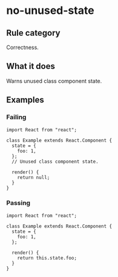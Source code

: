 # no-unused-state

## Rule category

Correctness.

## What it does

Warns unused class component state.

## Examples

### Failing

```tsx twoslash
import React from "react";

class Example extends React.Component {
  state = {
    foo: 1,
  };
  // Unused class component state.

  render() {
    return null;
  }
}
```

### Passing

```tsx twoslash
import React from "react";

class Example extends React.Component {
  state = {
    foo: 1,
  };

  render() {
    return this.state.foo;
  }
}
```
